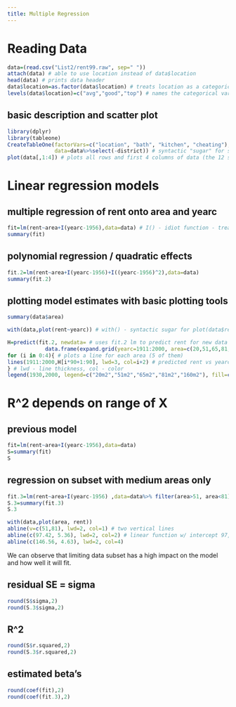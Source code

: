 ---
title: Multiple Regression
---

# Reading Data

```{r}
data=(read.csv("List2/rent99.raw", sep=" "))
attach(data) # able to use location instead of data$location
head(data) # prints data header
data$location=as.factor(data$location) # treats location as a categorical variable (no linear correlation)
levels(data$location)=c("avg","good","top") # names the categorical variable's values
```

## basic description and scatter plot

```{r}
library(dplyr)
library(tableone)
CreateTableOne(factorVars=c("location", "bath", "kitchen", "cheating"), # makes a description table, which variables are we treating as categorical
               data=data%>%select(-district)) # syntactic "sugar" for select(data, -district) - we're taking all data without district variable
plot(data[,1:4]) # plots all rows and first 4 columns of data (the 12 scatterplots)
```

# Linear regression models

## multiple regression of rent onto area and yearc

```{r}
fit=lm(rent~area+I(yearc-1956),data=data) # I() - idiot function - treat arithmetics literally; fits a linear model where rent is linearly dependent on area and yearc
summary(fit)
```

## polynomial regression / quadratic effects

```{r}
fit.2=lm(rent~area+I(yearc-1956)+I((yearc-1956)^2),data=data)
summary(fit.2)
```
 
## plotting model estimates with basic plotting tools

```{r}
summary(data$area)

with(data,plot(rent~yearc)) # with() - syntactic sugar for plot(data$rent~data$yearc)

H=predict(fit.2, newdata= # uses fit.2 lm to predict rent for new data frame (90 x 5 new data rows)
            data.frame(expand.grid(yearc=1911:2000, area=c(20,51,65,81,160))))
for (i in 0:4){ # plots a line for each area (5 of them)
lines(1911:2000,H[i*90+1:90], lwd=3, col=i+2) # predicted rent vs yearc
} # lwd - line thickness, col - color
legend(1930,2000, legend=c("20m2","51m2","65m2","81m2","160m2"), fill=c(2:6))
```

# R^2 depends on range of X

## previous model
```{r}
fit=lm(rent~area+I(yearc-1956),data=data)
S=summary(fit)
S
```

## regression on subset with medium areas only

```{r}
fit.3=lm(rent~area+I(yearc-1956) ,data=data%>% filter(area>51, area<81)) # only picking data with medium area
S.3=summary(fit.3)
S.3

with(data,plot(area, rent))
abline(v=c(51,81), lwd=2, col=1) # two vertical lines
abline(c(97.42, 5.36), lwd=2, col=2) # linear function w/ intercept 97, slope 5
abline(c(146.56, 4.63), lwd=2, col=4)
```

We can observe that limiting data subset has a high impact on the model and how well it will fit.

## residual SE = sigma

```{r}
round(S$sigma,2)
round(S.3$sigma,2)
```

## R^2

```{r}
round(S$r.squared,2)
round(S.3$r.squared,2)
```

## estimated beta's

```{r}
round(coef(fit),2)
round(coef(fit.3),2)
```
